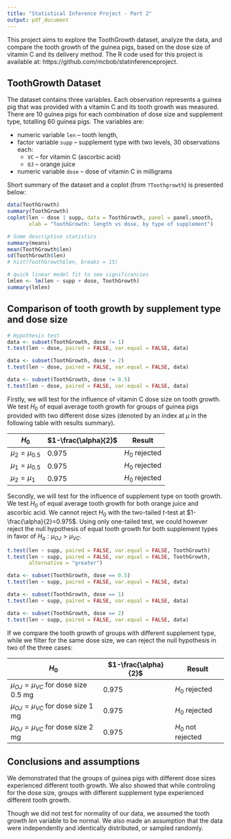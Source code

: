 ```yaml
---
title: "Statistical Inference Project - Part 2"
output: pdf_document
---
```


This project aims to explore the ToothGrowth dataset, analyze the data, and compare the tooth growth of the guinea pigs, based on the dose size of vitamin C and its delivery method. The R code used for this project is available at: https://github.com/mcbob/statinferenceproject.

## ToothGrowth Dataset

The dataset contains three variables. Each observation represents a guinea pig that was provided with a vitamin C and its tooth growth was measured. There are 10 guinea pigs for each combination of dose size and supplement type, totalling 60 guinea pigs. The variables are:

* numeric variable `len` -- tooth length,
* factor variable `supp` -- supplement type with two levels, 30 observations each:
    + `VC` -- for vitamin C (ascorbic acid)
    + `OJ` -- orange juice
* numeric variable `dose` -- dose of vitamin C in milligrams

Short summary of the dataset and a coplot (from `?Toothgrowth`) is presented below:

```r
data(ToothGrowth)
summary(ToothGrowth)
coplot(len ~ dose | supp, data = ToothGrowth, panel = panel.smooth,
       xlab = "ToothGrowth: length vs dose, by type of supplement")
```

```r
# Some descriptive statistics
summary(means)
mean(ToothGrowth$len)
sd(ToothGrowth$len)
# hist(ToothGrowth$len, breaks = 15)

# quick linear model fit to see significancies
lmlen <- lm(len ~ supp + dose, ToothGrowth)
summary(lmlen)
```

## Comparison of tooth growth by supplement type and dose size

```r
# Hypothesis test
data <- subset(ToothGrowth, dose != 1)
t.test(len ~ dose, paired = FALSE, var.equal = FALSE, data)

data <- subset(ToothGrowth, dose != 2)
t.test(len ~ dose, paired = FALSE, var.equal = FALSE, data)

data <- subset(ToothGrowth, dose != 0.5)
t.test(len ~ dose, paired = FALSE, var.equal = FALSE, data)
```

Firstly, we will test for the influence of vitamin C dose size on tooth growth.
We test $H_0$ of equal average tooth growth for groups of guinea pigs provided with two different dose sizes (denoted by an index at $\mu$ in the following table with results summary).

$H_0$|$1-\frac{\alpha}{2}$|Result
-----|--------------------|--------
$\mu_2 = \mu_{0.5}$ |0.975| $H_0$ rejected
$\mu_1 = \mu_{0.5}$ |0.975| $H_0$ rejected
$\mu_2 = \mu_1$ |0.975| $H_0$ rejected

Secondly, we will test for the influence of supplement type on tooth growth. We test $H_0$ of equal average tooth growth for both orange juice and ascorbic acid. We cannot reject $H_0$ with the two-tailed *t*-test at $1-\frac{\alpha}{2}=0.975$. Using only one-tailed test, we could however reject the null hypothesis of equal tooth growth for both supplement types in favor of $H_a: \mu_{OJ} > \mu_{VC}$. 

```r

t.test(len ~ supp, paired = FALSE, var.equal = FALSE, ToothGrowth)
t.test(len ~ supp, paired = FALSE, var.equal = FALSE, ToothGrowth, 
       alternative = "greater")

data <- subset(ToothGrowth, dose == 0.5)
t.test(len ~ supp, paired = FALSE, var.equal = FALSE, data)

data <- subset(ToothGrowth, dose == 1)
t.test(len ~ supp, paired = FALSE, var.equal = FALSE, data)

data <- subset(ToothGrowth, dose == 2)
t.test(len ~ supp, paired = FALSE, var.equal = FALSE, data)
```

If we compare the tooth growth of groups with different supplement type, while we filter for the same dose size, we can reject the null hypothesis in two of the three cases:

$H_0$|$1-\frac{\alpha}{2}$|Result
-----|--------------------|--------
$\mu_{OJ} = \mu_{VC}$ for dose size 0.5 mg |0.975| $H_0$ rejected
$\mu_{OJ} = \mu_{VC}$ for dose size 1 mg|0.975| $H_0$ rejected
$\mu_{OJ} = \mu_{VC}$ for dose size 2 mg|0.975| $H_0$ not rejected

## Conclusions and assumptions

We demonstrated that the groups of guinea pigs with different dose sizes experienced different tooth growth. We also showed that while controling for the dose size, groups with different supplement type experienced different tooth growth.

Though we did not test for normality of our data, we assumed the tooth growth $len$ variable to be normal. We also made an assumption that the data were independently and identically distributed, or sampled randomly.